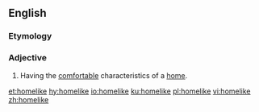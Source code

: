 ==English==

===Etymology===
{{suffix|en|home|like}}

===Adjective===
{{en-adj}}

# Having the [[comfortable]] characteristics of a [[home]].

[[et:homelike]]
[[hy:homelike]]
[[io:homelike]]
[[ku:homelike]]
[[pl:homelike]]
[[vi:homelike]]
[[zh:homelike]]